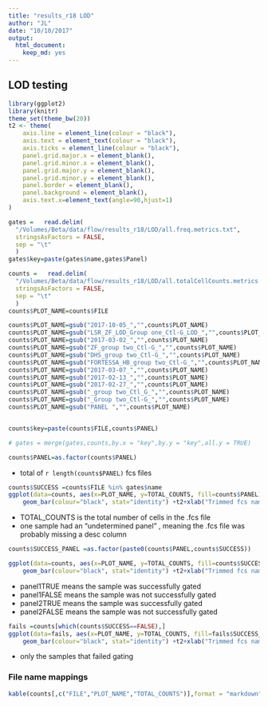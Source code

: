 ```yaml
---
title: "results_r18 LOD"
author: "JL"
date: "10/10/2017"
output: 
  html_document: 
    keep_md: yes
---
```


##  LOD testing



```r
library(ggplot2)
library(knitr)
theme_set(theme_bw(20))
t2 <- theme(
    axis.line = element_line(colour = "black"),
    axis.text = element_text(colour = "black"),
    axis.ticks = element_line(colour = "black"),
    panel.grid.major.x = element_blank(),
    panel.grid.minor.x = element_blank(),
    panel.grid.major.y = element_blank(),
    panel.grid.minor.y = element_blank(),
    panel.border = element_blank(),
    panel.background = element_blank(),
    axis.text.x=element_text(angle=90,hjust=1)
)

gates =   read.delim(
  "/Volumes/Beta/data/flow/results_r18/LOD/all.freq.metrics.txt",
  stringsAsFactors = FALSE,
  sep = "\t"
  ) 
gates$key=paste(gates$name,gates$Panel)

counts =   read.delim(
  "/Volumes/Beta/data/flow/results_r18/LOD/all.totalCellCounts.metrics.txt",
  stringsAsFactors = FALSE,
  sep = "\t"
  ) 
counts$PLOT_NAME=counts$FILE

counts$PLOT_NAME=gsub("2017-10-05_","",counts$PLOT_NAME)
counts$PLOT_NAME=gsub("LSR_ZF_LOD_Group one_Ctl-G_LOD_","",counts$PLOT_NAME)
counts$PLOT_NAME=gsub("2017-03-02_","",counts$PLOT_NAME)
counts$PLOT_NAME=gsub("ZF_group two_Ctl-G_","",counts$PLOT_NAME)
counts$PLOT_NAME=gsub("DHS_group two_Ctl-G_","",counts$PLOT_NAME)
counts$PLOT_NAME=gsub("FORTESSA_HB_group two_Ctl-G_","",counts$PLOT_NAME)
counts$PLOT_NAME=gsub("2017-03-07_","",counts$PLOT_NAME)
counts$PLOT_NAME=gsub("2017-02-13_","",counts$PLOT_NAME)
counts$PLOT_NAME=gsub("2017-02-27_","",counts$PLOT_NAME)
counts$PLOT_NAME=gsub("_group two_Ctl_G_","",counts$PLOT_NAME)
counts$PLOT_NAME=gsub("_Group two_Ctl-G_","",counts$PLOT_NAME)
counts$PLOT_NAME=gsub("PANEL ","",counts$PLOT_NAME)


counts$key=paste(counts$FILE,counts$PANEL)

# gates = merge(gates,counts,by.x = "key",by.y = "key",all.y = TRUE)

counts$PANEL=as.factor(counts$PANEL)


```

- total of `r length(counts$PANEL)` fcs files

```r

counts$SUCCESS =counts$FILE %in% gates$name
ggplot(data=counts, aes(x=PLOT_NAME, y=TOTAL_COUNTS, fill=counts$PANEL)) +
    geom_bar(colour="black", stat="identity") +t2+xlab("Trimmed fcs name")

```

- TOTAL_COUNTS is the total number of cells in the .fcs file
- one sample had an "undetermined panel" , meaning the .fcs file was probably missing a desc column


```r

counts$SUCCESS_PANEL =as.factor(paste0(counts$PANEL,counts$SUCCESS))

ggplot(data=counts, aes(x=PLOT_NAME, y=TOTAL_COUNTS, fill=counts$SUCCESS_PANEL)) +
    geom_bar(colour="black", stat="identity") +t2+xlab("Trimmed fcs name")
```

- panel1TRUE means the sample was successfully gated
- panel1FALSE means the sample was not successfully gated
- panel2TRUE means the sample was successfully gated
- panel2FALSE means the sample was not successfully gated


```r
fails =counts[which(counts$SUCCESS==FALSE),]
ggplot(data=fails, aes(x=PLOT_NAME, y=TOTAL_COUNTS, fill=fails$SUCCESS_PANEL)) +
    geom_bar(colour="black", stat="identity") +t2+xlab("Trimmed fcs name")
```



- only the samples that failed gating

### File name mappings 

```r

kable(counts[,c("FILE","PLOT_NAME","TOTAL_COUNTS")],format = "markdown")

```


